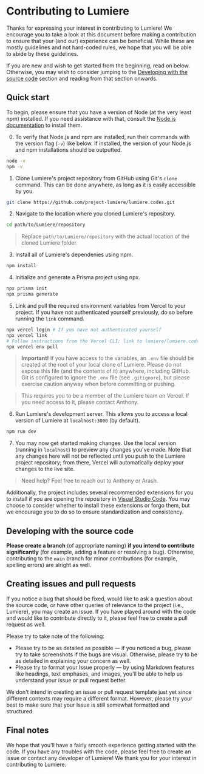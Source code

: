 # Contributing to Lumiere

Thanks for expressing your interest in contributing to Lumiere! We encourage you to take a look at this document before
making a contribution to ensure that your (and our) experience can be beneficial. While these are mostly guidelines and
not hard-coded rules, we hope that you will be able to abide by these guidelines.

If you are new and wish to get started from the beginning, read on below. Otherwise, you may wish to consider jumping to
the [Developing with the source code](#developing-with-the-source-code) section and reading from that section onwards.

## Quick start

To begin, please ensure that you have a version of Node (at the very least npm) installed. If you need assistance with
that, consult the [Node.js documentation](https://docs.npmjs.com/downloading-and-installing-node-js-and-npm) to install
them.

0. To verify that Node.js and npm are installed, run their commands with the version flag (`-v`) like below. If installed,
the version of your Node.js and npm installations should be outputted.

```bash
node -v
npm -v
```

1. Clone Lumiere's project repository from GitHub using Git's `clone` command. This can be done anywhere, as long as it is
easily accessible by you.

```bash
git clone https://github.com/project-lumiere/lumiere.codes.git
```

2. Navigate to the location where you cloned Lumiere's repository.

```bash
cd path/to/Lumiere/repository
```

> Replace `path/to/Lumiere/repository` with the actual location of the cloned Lumiere folder.

3. Install all of Lumiere's dependenies using npm.

```bash
npm install
```

4. Initialize and generate a Prisma project using npx.

```bash
npx prisma init
npx prisma generate
```

5. Link and pull the required environment variables from Vercel to your project. If you have not authenticated yourself
previously, do so before running the `link` command.

```bash
npx vercel login # If you have not authenticated yourself
npx vercel link
# Follow instructions from the Vercel CLI; link to lumiere/lumiere.codes
npx vercel env pull
```

> **Important!**
> If you have access to the variables, an `.env` file should be created at the root of your local clone of Lumiere. Please
do not expose this file (and the contents of it) anywhere, including GitHub. Git is configured to ignore the
`.env` file (see `.gitignore`), but please exercise caution anyway when before committing or pushing.

> This requires you to be a member of the Lumiere team on Vercel. If you need access to it, please contact Anthony.

6. Run Lumiere's development server. This allows you to access a local version of Lumiere at `localhost:3000` (by default).

```bash
npm run dev
```

7. You may now get started making changes. Use the local version (running in `localhost`) to preview any changes you've made.
Note that any changes here will not be reflected until you push to the Lumiere project repository; from there, Vercel will
automatically deploy your changes to the live site.

> Need help? Feel free to reach out to Anthony or Arash.

Additionally, the project includes several recommended extensions for you to install if you are opening the repository in
[Visual Studio Code](https://code.visualstudio.com). You may choose to consider whether to install these extensions or
forgo them, but we encourage you to do so to ensure standardization and consistency.

## Developing with the source code

**Please create a branch** (of appropriate naming) **if you intend to contribute significantly** (for example, adding a
feature or resolving a bug). Otherwise, contributing to the `main` branch for minor contributions (for example, spelling
errors) are alright as well.

## Creating issues and pull requests

If you notice a bug that should be fixed, would like to ask a question about the source code, or have other queries of
relevance to the project (i.e., Lumiere), you may create an issue. If you have played around with the code and would
like to contribute directly to it, please feel free to create a pull request as well.

Please try to take note of the following:

- Please try to be as detailed as possible — if you noticed a bug, please try to take screenshots if the bugs are visual. Otherwise, please try to be as detailed in explaining your concern as well.
- Please try to format your Issue properly — by using Markdown features like headings, text emphases, and images, you'll be able to help us understand your issue or pull request better.

We don't intend in creating an issue or pull request template just yet since different contexts may require a different
format. However, please try your best to make sure that your Issue is still somewhat formatted and structured.

## Final notes

We hope that you'll have a fairly smooth experience getting started with the code. If you have any troubles with the code,
please feel free to create an issue or contact any developer of Lumiere! We thank you for your interest in contributing to
Lumiere.
